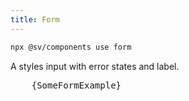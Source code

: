 ```yaml
---
title: Form
---
```


```bash
npx @sv/components use form
```

A styles input with error states and label.

<Example title="Example">
  <div slot="preview">
    <SomeForm client:load />
  </div>
  <div slot="code">
    <pre>
    {SomeFormExample}
    </pre>
  </div>
</Example>
